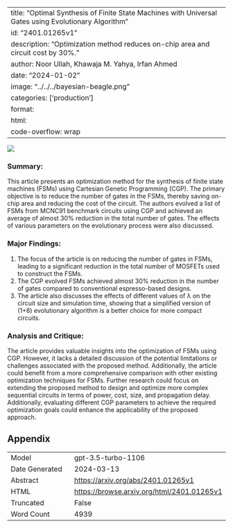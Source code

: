 
---
title: "Optimal Synthesis of Finite State Machines with Universal Gates using Evolutionary Algorithm"
id: "2401.01265v1"
description: "Optimization method reduces on-chip area and circuit cost by 30%."
author: Noor Ullah, Khawaja M. Yahya, Irfan Ahmed
date: "2024-01-02"
image: "../../../bayesian-beagle.png"
categories: ['production']
format:
  html:
    code-overflow: wrap
---

![](../../../bayesian-beagle.png)

### Summary:
This article presents an optimization method for the synthesis of finite state machines (FSMs) using Cartesian Genetic Programming (CGP). The primary objective is to reduce the number of gates in the FSMs, thereby saving on-chip area and reducing the cost of the circuit. The authors evolved a list of FSMs from MCNC91 benchmark circuits using CGP and achieved an average of almost 30% reduction in the total number of gates. The effects of various parameters on the evolutionary process were also discussed.

### Major Findings:
1. The focus of the article is on reducing the number of gates in FSMs, leading to a significant reduction in the total number of MOSFETs used to construct the FSMs.
2. The CGP evolved FSMs achieved almost 30% reduction in the number of gates compared to conventional espresso-based designs.
3. The article also discusses the effects of different values of λ on the circuit size and simulation time, showing that a simplified version of (1+8) evolutionary algorithm is a better choice for more compact circuits.

### Analysis and Critique:
The article provides valuable insights into the optimization of FSMs using CGP. However, it lacks a detailed discussion of the potential limitations or challenges associated with the proposed method. Additionally, the article could benefit from a more comprehensive comparison with other existing optimization techniques for FSMs. Further research could focus on extending the proposed method to design and optimize more complex sequential circuits in terms of power, cost, size, and propagation delay. Additionally, evaluating different CGP parameters to achieve the required optimization goals could enhance the applicability of the proposed approach.

## Appendix

|          |          |
|----------|----------|
| Model     | gpt-3.5-turbo-1106       |
| Date Generated     | 2024-03-13       |
| Abstract | [https://arxiv.org/abs/2401.01265v1](https://arxiv.org/abs/2401.01265v1)        |
| HTML     | [https://browse.arxiv.org/html/2401.01265v1](https://browse.arxiv.org/html/2401.01265v1)       |
| Truncated       | False       |
| Word Count       | 4939       |